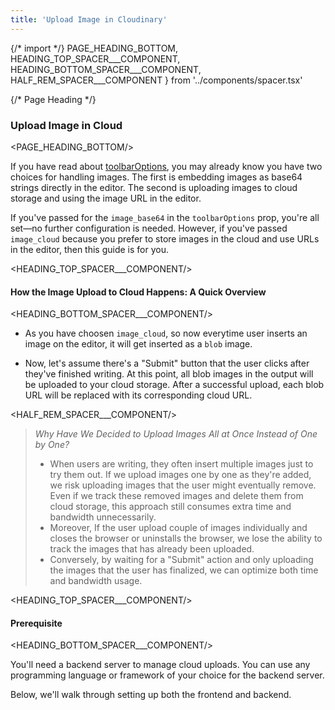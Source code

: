 ```yaml
---
title: 'Upload Image in Cloudinary'
---
```


{/* import */}
    PAGE_HEADING_BOTTOM,
    HEADING_TOP_SPACER___COMPONENT, 
    HEADING_BOTTOM_SPACER___COMPONENT,
    HALF_REM_SPACER___COMPONENT
} from '../components/spacer.tsx'
 


{/* Page Heading */}
### Upload Image in Cloud
<PAGE_HEADING_BOTTOM/>


If you have read about [toolbarOptions](/render-rich-text-editor#toolbaroptions), you may already know you have two choices for handling images. The first is embedding images as base64 strings directly in the editor. The second is uploading images to cloud storage and using the image URL in the editor.

If you've passed for the `image_base64` in the `toolbarOptions` prop, you're all set—no further configuration is needed. However, if you've passed `image_cloud` because you prefer to store images in the cloud and use URLs in the editor, then this guide is for you.




<HEADING_TOP_SPACER___COMPONENT/>

#### How the Image Upload to Cloud Happens: A Quick Overview

<HEADING_BOTTOM_SPACER___COMPONENT/>

- As you have choosen `image_cloud`, so now everytime user inserts an image on the editor, it will get inserted as a `blob` image.

- Now, let's assume there's a "Submit" button that the user clicks after they've finished writing. At this point, all blob images in the output will be uploaded to your cloud storage. After a successful upload, each blob URL will be replaced with its corresponding cloud URL.

<HALF_REM_SPACER___COMPONENT/>

> *Why Have We Decided to Upload Images All at Once Instead of One by One?*
>
> - When users are writing, they often insert multiple images just to try them out. If we upload images one by one as they're added, we risk uploading images that the user might eventually remove. Even if we track these removed images and delete them from cloud storage, this approach still consumes extra time and bandwidth unnecessarily.
> - Moreover, If the user upload couple of images individually and closes the browser or uninstalls the browser, we lose the ability to track the images that has already been uploaded.
> - Conversely, by waiting for a "Submit" action and only uploading the images that the user has finalized, we can optimize both time and bandwidth usage.





<HEADING_TOP_SPACER___COMPONENT/>

#### Prerequisite

<HEADING_BOTTOM_SPACER___COMPONENT/>

You'll need a backend server to manage cloud uploads. You can use any programming language or framework of your choice for the backend server.

Below, we'll walk through setting up both the frontend and backend.


